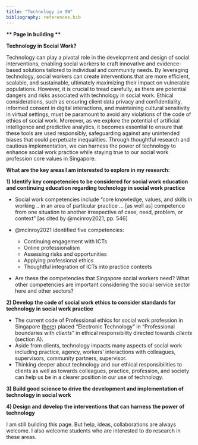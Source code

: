 ```yaml
---
title: "Technology in SW"
bibliography: references.bib
---
```


**\*\* Page in building \*\***

**Technology in Social Work?**

Technology can play a pivotal role in the development and design of social interventions, enabling social workers to craft innovative and evidence-based solutions tailored to individual and community needs. By leveraging technology, social workers can create interventions that are more efficient, scalable, and sustainable, ultimately maximizing their impact on vulnerable populations. However, it is crucial to tread carefully, as there are potential dangers and risks associated with technology in social work. Ethical considerations, such as ensuring client data privacy and confidentiality, informed consent in digital interactions, and maintaining cultural sensitivity in virtual settings, must be paramount to avoid any violations of the code of ethics of social work. Moreover, as we explore the potential of artificial intelligence and predictive analytics, it becomes essential to ensure that these tools are used responsibly, safeguarding against any unintended biases that could perpetuate inequalities. Through thoughtful research and cautious implementation, we can harness the power of technology to enhance social work practice while staying true to our social work profession core values in Singapore.

**What are the key areas I am interested to explore in my research:**

**1) Identify key competencies to be considered for social work education and continuing education regarding technology in social work practice**

-   Social work competencies include "core knowledge, values, and skills in working .. in an area of particular practice ... [as well as] competence from one situation to another irrespective of case, need, problem, or context" [as cited by @mcinroy2021, pp. 546]

-   @mcinroy2021 identified five competencies:

    -   Continuing engagement with ICTs
    -   Online professionalism
    -   Assessing risks and opportunities
    -   Applying professional ethics
    -   Thoughtful integration of ICTs into practice contexts

-   Are these the competencies that Singapore social workers need? What other competencies are important considering the social service sector here and other sectors?

**2) Develop the code of social work ethics to consider standards for technology in social work practice**

-   The current code of Professional ethics for social work profession in Singapore ([here](https://sasw.org.sg/wp-content/uploads/2021/04/SASW-Code-of-Professional-Ethics-3rd-Revision-online.pdf)) placed "Electronic Technology" in "Professional boundaries with *clients*" in ethical responsibility directed towards *clients* (section A).
-   Aside from clients, technology impacts many aspects of social work including practice, agency, workers' interactions with colleagues, supervisors, community partners, supervisor.
-   Thinking deeper about technology and our ethical responsibilities to clients as well as towards colleagues, practice, profession, and society can help us be in a clearer position in our use of technology.

**3) Build good science to drive the development and implementation of technology in social work**

**4) Design and develop the interventions that can harness the power of technology**

I am still building this page. But help, ideas, collaborations are always welcome. I also welcome students who are interested to do research in these areas.

